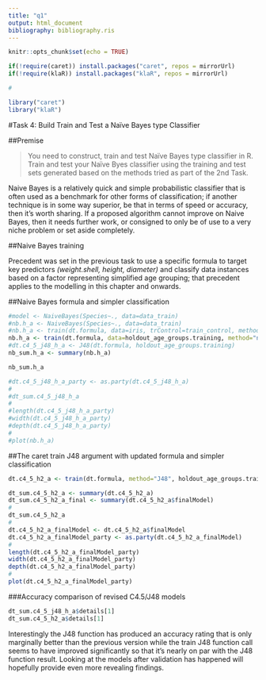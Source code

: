 ```yaml
---
title: "q1"
output: html_document
bibliography: bibliography.ris
---
```



```r
knitr::opts_chunk$set(echo = TRUE)
```


```r
if(!require(caret)) install.packages("caret", repos = mirrorUrl)
if(!require(klaR)) install.packages("klaR", repos = mirrorUrl)

#

library("caret")
library("klaR")
```

<section>

#Task 4: Build Train and Test a Naïve Bayes type Classifier

##Premise

>You need to construct, train and test Naïve Bayes type classifier in R. Train and test your Naïve Byes classifier using the training and test sets generated based on the methods tried as part of the 2nd Task.

<!--
• Building of Naïve Bayes type classifier in R 4
• Training of Naïve Bayes type classifier in R 5
• Testing of Naïve Bayes type classifier in R 6
-->

Naive Bayes is a relatively quick and simple probabilistic classifier that is often used as a benchmark for other forms of classification; if another technique is in some way superior, be that in terms of speed or accuracy, then it's worth sharing. If a proposed algorithm cannot improve on Naive Bayes, then it needs further work, or consigned to only be of use to a very niche problem or set aside completely.

##Naive Bayes training

Precedent was set in the previous task to use a specific formula to target key predictors _(weight.shell, height, diameter)_ and classify data instances based on a factor representing simplified age grouping; that precedent applies to the modelling in this chapter and onwards.

##Naive Bayes formula and simpler classification

```r
#model <- NaiveBayes(Species~., data=data_train)
#nb.h_a <- NaiveBayes(Species~., data=data_train)
#nb.h_a <- train(dt.formula, data=iris, trControl=train_control, method="nb")
nb.h_a <- train(dt.formula, data=holdout_age_groups.training, method="nb")
#dt.c4_5_j48_h_a <- J48(dt.formula, holdout_age_groups.training) 
nb_sum.h_a <- summary(nb.h_a)

nb_sum.h_a

#dt.c4_5_j48_h_a_party <- as.party(dt.c4_5_j48_h_a)
#
#dt_sum.c4_5_j48_h_a
#
#length(dt.c4_5_j48_h_a_party)
#width(dt.c4_5_j48_h_a_party)
#depth(dt.c4_5_j48_h_a_party)
#
#plot(nb.h_a)
```

##The caret train J48 argument with updated formula and simpler classification

```r
dt.c4_5_h2_a <- train(dt.formula, method="J48", holdout_age_groups.training, tuneLength = 8)
```

```r
dt_sum.c4_5_h2_a <- summary(dt.c4_5_h2_a)
dt_sum.c4_5_h2_a_final <- summary(dt.c4_5_h2_a$finalModel)
#
dt_sum.c4_5_h2_a
#
dt.c4_5_h2_a_finalModel <- dt.c4_5_h2_a$finalModel
dt.c4_5_h2_a_finalModel_party <- as.party(dt.c4_5_h2_a_finalModel)
#
length(dt.c4_5_h2_a_finalModel_party)
width(dt.c4_5_h2_a_finalModel_party)
depth(dt.c4_5_h2_a_finalModel_party)
#
plot(dt.c4_5_h2_a_finalModel_party)
```
###Accuracy comparison of revised C4.5/J48 models

```r
dt_sum.c4_5_j48_h_a$details[1]
dt_sum.c4_5_h2_a$details[1]
```

Interestingly the J48 function has produced an accuracy rating that is only marginally better than the previous version while the train J48 function call seems to have improved significantly so that it's nearly on par with the J48 function result. Looking at the models after validation has happened will hopefully provide even more revealing findings.

</section>
